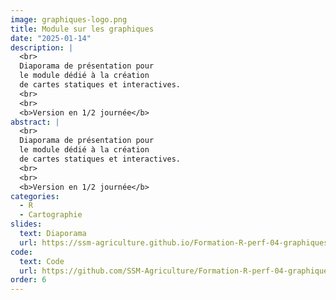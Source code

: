 ```yaml
---
image: graphiques-logo.png
title: Module sur les graphiques
date: "2025-01-14"
description: |
  <br>
  Diaporama de présentation pour
  le module dédié à la création
  de cartes statiques et interactives.
  <br>
  <br>
  <b>Version en 1/2 journée</b> 
abstract: |
  <br>
  Diaporama de présentation pour
  le module dédié à la création
  de cartes statiques et interactives.
  <br>
  <br>
  <b>Version en 1/2 journée</b> 
categories:
  - R
  - Cartographie
slides:
  text: Diaporama
  url: https://ssm-agriculture.github.io/Formation-R-perf-04-graphiques/
code:
  text: Code 
  url: https://github.com/SSM-Agriculture/Formation-R-perf-04-graphiques
order: 6
---
```

